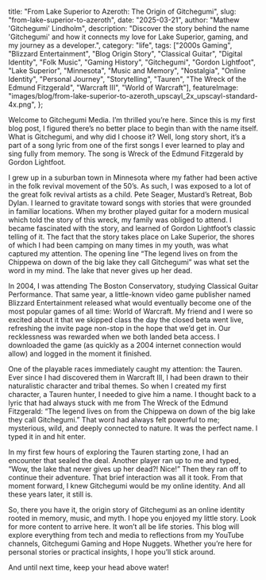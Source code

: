   title: "From Lake Superior to Azeroth: The Origin of Gitchegumi",
  slug: "from-lake-superior-to-azeroth",
  date: "2025-03-21",
  author: "Mathew 'Gitchegumi' Lindholm",
  description: "Discover the story behind the name 'Gitchegumi' and how it connects my love for Lake Superior, gaming, and my journey as a developer.",
  category: "life",
  tags: ["2000s Gaming", "Blizzard Entertainment", "Blog Origin Story", "Classical Guitar", "Digital Identity", "Folk Music", "Gaming History", "Gitchegumi", "Gordon Lightfoot", "Lake Superior", "Minnesota", "Music and Memory", "Nostalgia", "Online Identity", "Personal Journey", "Storytelling", "Tauren", "The Wreck of the Edmund Fitzgerald", "Warcraft III", "World of Warcraft"],
  featureImage: "images/blog/from-lake-superior-to-azeroth_upscayl_2x_upscayl-standard-4x.png",
};

Welcome to Gitchegumi Media. I’m thrilled you’re here. Since this is my first blog post, I figured there’s no better place to begin than with the name itself. What is Gitchegumi, and why did I choose it? Well, long story short, it’s a part of a song lyric from one of the first songs I ever learned to play and sing fully from memory. The song is Wreck of the Edmund Fitzgerald by Gordon Lightfoot.

I grew up in a suburban town in Minnesota where my father had been active in the folk revival movement of the 50’s. As such, I was exposed to a lot of the great folk revival artists as a child. Pete Seager, Mustard’s Retreat, Bob Dylan. I learned to gravitate toward songs with stories that were grounded in familiar locations. When my brother played guitar for a modern musical which told the story of this wreck, my family was obliged to attend. I became fascinated with the story, and learned of Gordon Lightfoot’s classic telling of it. The fact that the story takes place on Lake Superior, the shores of which I had been camping on many times in my youth, was what captured my attention. The opening line “The legend lives on from the Chippewa on down of the big lake they call Gitchegumi” was what set the word in my mind. The lake that never gives up her dead.

In 2004, I was attending The Boston Conservatory, studying Classical Guitar Performance. That same year, a little-known video game publisher named Blizzard Entertainment released what would eventually become one of the most popular games of all time: World of Warcraft. My friend and I were so excited about it that we skipped class the day the closed beta went live, refreshing the invite page non-stop in the hope that we’d get in. Our recklessness was rewarded when we both landed beta access. I downloaded the game (as quickly as a 2004 internet connection would allow) and logged in the moment it finished.

One of the playable races immediately caught my attention: the Tauren. Ever since I had discovered them in Warcraft III, I had been drawn to their naturalistic character and tribal themes. So when I created my first character, a Tauren hunter, I needed to give him a name. I thought back to a lyric that had always stuck with me from The Wreck of the Edmund Fitzgerald: “The legend lives on from the Chippewa on down of the big lake they call Gitchegumi.” That word had always felt powerful to me; mysterious, wild, and deeply connected to nature. It was the perfect name. I typed it in and hit enter.

In my first few hours of exploring the Tauren starting zone, I had an encounter that sealed the deal. Another player ran up to me and typed, “Wow, the lake that never gives up her dead?! Nice!” Then they ran off to continue their adventure. That brief interaction was all it took. From that moment forward, I knew Gitchegumi would be my online identity. And all these years later, it still is.

So, there you have it, the origin story of Gitchegumi as an online identity rooted in memory, music, and myth. I hope you enjoyed my little story. Look for more content to arrive here. It won’t all be life stories. This blog will explore everything from tech and media to reflections from my YouTube channels, Gitchegumi Gaming and Hope Nuggets. Whether you’re here for personal stories or practical insights, I hope you’ll stick around. 

And until next time, keep your head above water!
